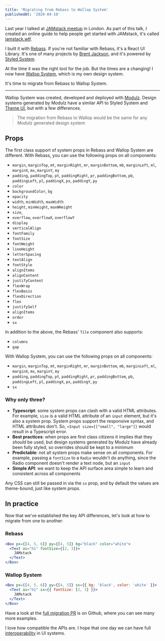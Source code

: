 ```yaml
---
title: 'Migrating from Rebass to Wallop System'
publishedAt: '2020-04-10'
---
```


Last year I talked at [JAMstack meetup](https://www.meetup.com/JAMstack-London/events/257961818/) in London. As part of this talk, I created an online guide to help people get started with JAMstack, it's called [jamstack.wtf](https://jamstack.wtf).

I built it with [Rebass](https://rebassjs.org). If you're not familiar with Rebass, it's a React UI Library. It's one of many projects by [Brent Jackson](https://jxnblk.com/), and it's powered by [Styled System](https://styled-system.com/).

At the time it was the right tool for the job. But the times are a changing! I now have [Wallop System](/blog/wallop-system-built-with-modulz), which is my own design system.

It's time to migrate from Rebass to Wallop System.

---

Wallop System was created, developed and deployed with [Modulz](https://modulz.app). Design systems generated by Modulz have a similar API to Styled System and [Theme UI](https://theme-ui.com), but with a few differences.

> The migration from Rebass to Wallop would be the same for any Modulz generated design system

## Props

The first class support of system props in Rebass and Wallop System are different. With Rebass, you can use the following props on all components:

- `margin`, `marginTop`, `mt`, `marginRight`, `mr`, `marginBottom`, `mb`, `marginLeft`, `ml`, `marginX`, `mx`, `marginY`, `my`
- `padding`, `paddingTop`, `pt`, `paddingRight`, `pr`, `paddingBottom`, `pb`, `paddingLeft`, `pl`, `paddingX`, `px`, `paddingY`, `py`
- `color`
- `backgroundColor`, `bg`
- `opacity`
- `width`, `minWidth`, `maxWidth`
- `height`, `minHeight`, `maxWHeight`
- `size`,
- `overflow`, `overflowX`, `overflowY`
- `display`
- `verticalAlign`
- `fontFamily`
- `fontSize`
- `fontWeight`
- `lineHeight`
- `letterSpacing`
- `textAlign`
- `fontStyle`
- `alignItems`
- `alignContent`
- `justifyContent`
- `flexWrap`
- `flexBasis`
- `flexDirection`
- `flex`
- `justifySelf`
- `alignItems`
- `order`
- `sx`

In addition to the above, the Rebass' `Tile` component also supports:

- `columns`
- `gap`

With Wallop System, you can use the following props on all components:

- `margin`, `marginTop`, `mt`, `marginRight`, `mr`, `marginBottom`, `mb`, `marginLeft`, `ml`, `marginX`, `mx`, `marginY`, `my`
- `padding`, `paddingTop`, `pt`, `paddingRight`, `pr`, `paddingBottom`, `pb`, `paddingLeft`, `pl`, `paddingX`, `px`, `paddingY`, `py`
- `sx`

### Why only three?

- **Typescript**: some system props can clash with a valid HTML attributes. For example, `size` is a valid HTML attribute of an `input` element, but it's also a system prop. System props support the responsive syntax, and HTML attributes don't. So, `<Input size={["small", "large"]}` would result in a Typescript error.
- **Best practices**: when props are first class citizens it implies that they _should_ be used, but design systems generated by Modulz have already been fully styled, so overrides should be kept to a minimum
- **Predictable**: not all system props make sense on all components. For example, passing a `fontSize` to a `Radio` wouldn't do anything, since the Radio component doesn't render a text node, but an `input`
- **Simple API**: we want to keep the API surface area simple to learn and consistent across all components

Any CSS can still be passed in via the `sx` prop, and by default the values are theme-bound, just like system props.

## In practice

Now that we've established the key API differences, let's look at how to migrate from one to another:

### Rebass

```jsx
<Box px={[4, 5, 6]} py={[4, 5]} bg="black" color="white">
  <Text as="h1" fontSize={[2, 3]}>
    JAMstack
  </Text>
</Box>
```

### Wallop System

```jsx id=one line=1,2
<Box px={[4, 5, 6]} py={[4, 5]} sx={{ bg: 'black', color: 'white' }}>
  <Text as="h1" sx={{ fontSize: [2, 3] }}>
    JAMstack
  </Text>
</Box>
```

Have a look at the [full migration PR](https://github.com/peduarte/jamstack-wtf/pull/14/) is on Github, where you can see many more examples.

I love how compatible the APIs are. I hope that one day we can have full [interoperability](https://jxnblk.com/blog/interoperability/) in UI systems.
